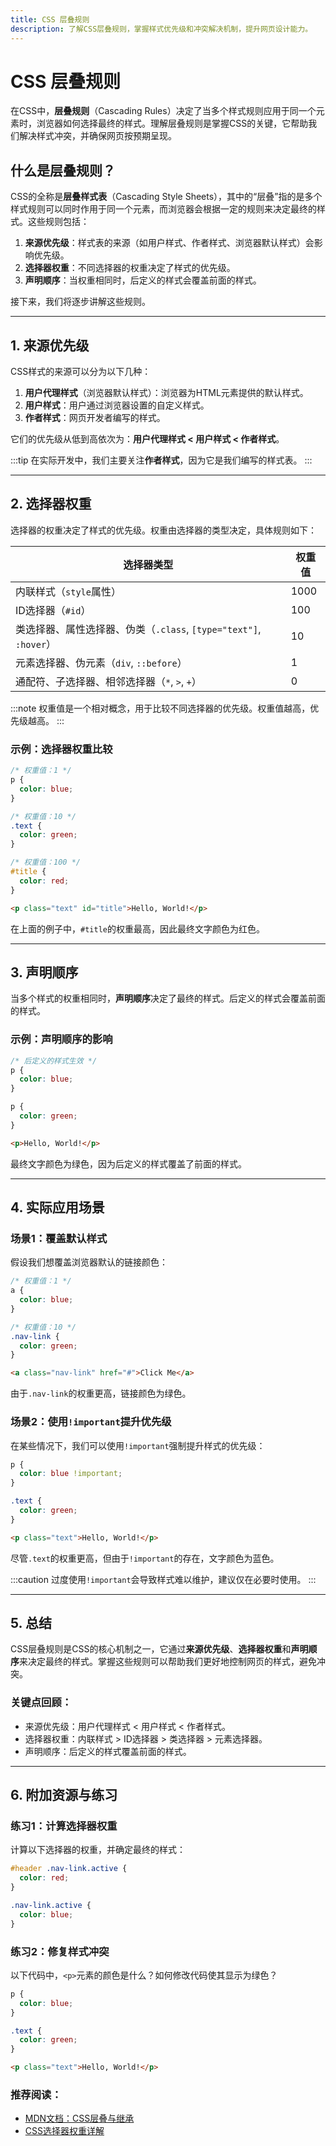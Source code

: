 ```yaml
---
title: CSS 层叠规则
description: 了解CSS层叠规则，掌握样式优先级和冲突解决机制，提升网页设计能力。
---
```


# CSS 层叠规则

在CSS中，**层叠规则**（Cascading Rules）决定了当多个样式规则应用于同一个元素时，浏览器如何选择最终的样式。理解层叠规则是掌握CSS的关键，它帮助我们解决样式冲突，并确保网页按预期呈现。

## 什么是层叠规则？

CSS的全称是**层叠样式表**（Cascading Style Sheets），其中的“层叠”指的是多个样式规则可以同时作用于同一个元素，而浏览器会根据一定的规则来决定最终的样式。这些规则包括：

1. **来源优先级**：样式表的来源（如用户样式、作者样式、浏览器默认样式）会影响优先级。
2. **选择器权重**：不同选择器的权重决定了样式的优先级。
3. **声明顺序**：当权重相同时，后定义的样式会覆盖前面的样式。

接下来，我们将逐步讲解这些规则。

---

## 1. 来源优先级

CSS样式的来源可以分为以下几种：

1. **用户代理样式**（浏览器默认样式）：浏览器为HTML元素提供的默认样式。
2. **用户样式**：用户通过浏览器设置的自定义样式。
3. **作者样式**：网页开发者编写的样式。

它们的优先级从低到高依次为：**用户代理样式 < 用户样式 < 作者样式**。

:::tip
在实际开发中，我们主要关注**作者样式**，因为它是我们编写的样式表。
:::

---

## 2. 选择器权重

选择器的权重决定了样式的优先级。权重由选择器的类型决定，具体规则如下：

| 选择器类型           | 权重值 |
|----------------------|--------|
| 内联样式（`style`属性） | 1000   |
| ID选择器（`#id`）      | 100    |
| 类选择器、属性选择器、伪类（`.class`, `[type="text"]`, `:hover`） | 10     |
| 元素选择器、伪元素（`div`, `::before`） | 1      |
| 通配符、子选择器、相邻选择器（`*`, `>`, `+`） | 0      |

:::note
权重值是一个相对概念，用于比较不同选择器的优先级。权重值越高，优先级越高。
:::

### 示例：选择器权重比较

```css
/* 权重值：1 */
p {
  color: blue;
}

/* 权重值：10 */
.text {
  color: green;
}

/* 权重值：100 */
#title {
  color: red;
}
```

```html
<p class="text" id="title">Hello, World!</p>
```

在上面的例子中，`#title`的权重最高，因此最终文字颜色为红色。

---

## 3. 声明顺序

当多个样式的权重相同时，**声明顺序**决定了最终的样式。后定义的样式会覆盖前面的样式。

### 示例：声明顺序的影响

```css
/* 后定义的样式生效 */
p {
  color: blue;
}

p {
  color: green;
}
```

```html
<p>Hello, World!</p>
```

最终文字颜色为绿色，因为后定义的样式覆盖了前面的样式。

---

## 4. 实际应用场景

### 场景1：覆盖默认样式

假设我们想覆盖浏览器默认的链接颜色：

```css
/* 权重值：1 */
a {
  color: blue;
}

/* 权重值：10 */
.nav-link {
  color: green;
}
```

```html
<a class="nav-link" href="#">Click Me</a>
```

由于`.nav-link`的权重更高，链接颜色为绿色。

### 场景2：使用`!important`提升优先级

在某些情况下，我们可以使用`!important`强制提升样式的优先级：

```css
p {
  color: blue !important;
}

.text {
  color: green;
}
```

```html
<p class="text">Hello, World!</p>
```

尽管`.text`的权重更高，但由于`!important`的存在，文字颜色为蓝色。

:::caution
过度使用`!important`会导致样式难以维护，建议仅在必要时使用。
:::

---

## 5. 总结

CSS层叠规则是CSS的核心机制之一，它通过**来源优先级**、**选择器权重**和**声明顺序**来决定最终的样式。掌握这些规则可以帮助我们更好地控制网页的样式，避免冲突。

### 关键点回顾：
- 来源优先级：用户代理样式 < 用户样式 < 作者样式。
- 选择器权重：内联样式 > ID选择器 > 类选择器 > 元素选择器。
- 声明顺序：后定义的样式覆盖前面的样式。

---

## 6. 附加资源与练习

### 练习1：计算选择器权重
计算以下选择器的权重，并确定最终的样式：
```css
#header .nav-link.active {
  color: red;
}

.nav-link.active {
  color: blue;
}
```

### 练习2：修复样式冲突
以下代码中，`<p>`元素的颜色是什么？如何修改代码使其显示为绿色？
```css
p {
  color: blue;
}

.text {
  color: green;
}
```

```html
<p class="text">Hello, World!</p>
```

### 推荐阅读：
- [MDN文档：CSS层叠与继承](https://developer.mozilla.org/zh-CN/docs/Learn/CSS/Building_blocks/Cascade_and_inheritance)
- [CSS选择器权重详解](https://www.w3schools.com/css/css_specificity.asp)